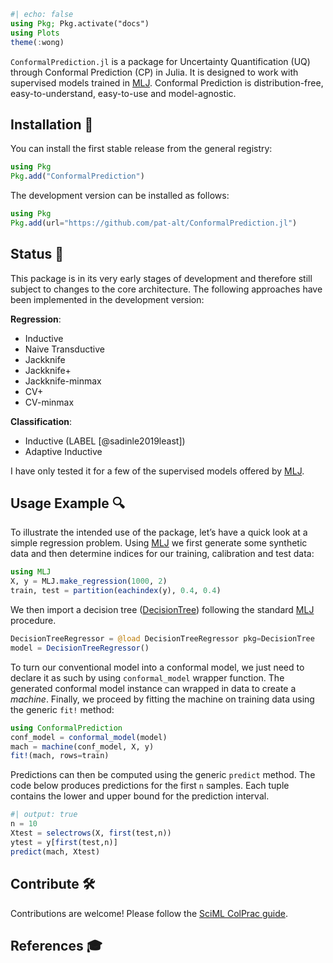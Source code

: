 ```julia
#| echo: false
using Pkg; Pkg.activate("docs")
using Plots
theme(:wong)
```

`ConformalPrediction.jl` is a package for Uncertainty Quantification (UQ) through Conformal Prediction (CP) in Julia. It is designed to work with supervised models trained in [MLJ](https://alan-turing-institute.github.io/MLJ.jl/dev/). Conformal Prediction is distribution-free, easy-to-understand, easy-to-use and model-agnostic. 

## Installation 🚩

You can install the first stable release from the general registry:

```julia
using Pkg
Pkg.add("ConformalPrediction")
```

The development version can be installed as follows:

```julia
using Pkg
Pkg.add(url="https://github.com/pat-alt/ConformalPrediction.jl")
```

## Status 🔁

This package is in its very early stages of development and therefore still subject to changes to the core architecture. The following approaches have been implemented in the development version:

**Regression**:

- Inductive 
- Naive Transductive 
- Jackknife 
- Jackknife+ 
- Jackknife-minmax
- CV+
- CV-minmax

**Classification**:

- Inductive (LABEL [@sadinle2019least])
- Adaptive Inductive

I have only tested it for a few of the supervised models offered by [MLJ](https://alan-turing-institute.github.io/MLJ.jl/dev/).

## Usage Example 🔍

To illustrate the intended use of the package, let's have a quick look at a simple regression problem. Using [MLJ](https://alan-turing-institute.github.io/MLJ.jl/dev/) we first generate some synthetic data and then determine indices for our training, calibration and test data:

```julia
using MLJ
X, y = MLJ.make_regression(1000, 2)
train, test = partition(eachindex(y), 0.4, 0.4)
```

We then import a decision tree ([DecisionTree](https://github.com/Evovest/DecisionTree.jl)) following the standard [MLJ](https://alan-turing-institute.github.io/MLJ.jl/dev/) procedure.

```julia
DecisionTreeRegressor = @load DecisionTreeRegressor pkg=DecisionTree
model = DecisionTreeRegressor() 
```

To turn our conventional model into a conformal model, we just need to declare it as such by using `conformal_model` wrapper function. The generated conformal model instance can wrapped in data to create a *machine*. Finally, we proceed by fitting the machine on training data using the generic `fit!` method:

```julia
using ConformalPrediction
conf_model = conformal_model(model)
mach = machine(conf_model, X, y)
fit!(mach, rows=train)
```

Predictions can then be computed using the generic `predict` method. The code below produces predictions for the first `n` samples. Each tuple contains the lower and upper bound for the prediction interval.

```julia
#| output: true
n = 10
Xtest = selectrows(X, first(test,n))
ytest = y[first(test,n)]
predict(mach, Xtest)
```


## Contribute 🛠

Contributions are welcome! Please follow the [SciML ColPrac guide](https://github.com/SciML/ColPrac).

## References 🎓









